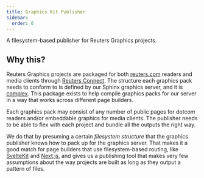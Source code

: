 ```yaml
---
title: Graphics Kit Publisher
sidebar:
  order: 0
---
```


A filesystem-based publisher for Reuters Graphics projects.

## Why this?

Reuters Graphics projects are packaged for both [reuters.com](https://www.reuters.com/graphics/) readers and media clients through [Reuters Connect](https://www.reutersconnect.com/). The structure each graphics pack needs to conform to is defined by our Sphinx graphics server, and it is [complex](/graphics-kit-publisher/sphinx/). This package exists to help compile graphics packs for our server in a way that works across different page builders.

Each graphics pack may consist of any number of public pages for dotcom readers and/or embeddable graphics for media clients. The publisher needs to be able to flex with each project and bundle all the outputs the right way.

We do that by presuming a certain _filesystem structure_ that the graphics publisher knows how to pack up for the graphics server. That makes it a good match for page builders that use filesystem-based routing, like [SvelteKit](https://kit.svelte.dev/) and [Next.js](https://nextjs.org/), and gives us a publishing tool that makes very few assumptions about the way projects are built as long as they output a pattern of files.
